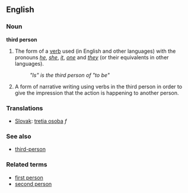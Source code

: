 ==English==
===Noun===
'''third person'''

#The form of a [[verb]] used (in English and other languages) with the pronouns ''[[he]]'', ''[[she]]'', ''[[it]]'', ''[[one]]'' and ''[[they]]'' (or their equivalents in other languages).
#:''"Is" is the third person of "to be"''
#A form of narrative writing using verbs in the third person in order to give the impression that the action is happening to another person.

===Translations===

*[[Slovak]]: [[tretia osoba]] ''f''

===See also===
*[[third-person]]

===Related terms===
*[[first person]]
*[[second person]]